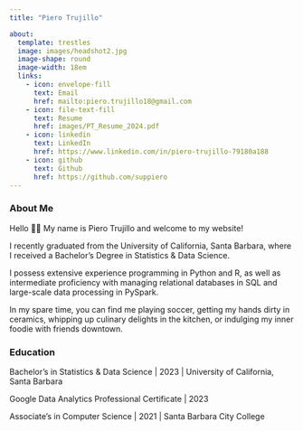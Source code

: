 ```yaml
---
title: "Piero Trujillo"

about:
  template: trestles
  image: images/headshot2.jpg
  image-shape: round
  image-width: 18em
  links:
    - icon: envelope-fill
      text: Email
      href: mailto:piero.trujillo18@gmail.com
    - icon: file-text-fill
      text: Resume
      href: images/PT_Resume_2024.pdf
    - icon: linkedin
      text: LinkedIn
      href: https://www.linkedin.com/in/piero-trujillo-79180a188
    - icon: github
      text: Github
      href: https://github.com/suppiero
---
```


### About Me

Hello 👋🏽 My name is Piero Trujillo and welcome to my website!

I recently graduated from the University of California, Santa Barbara, where I received a Bachelor's Degree in Statistics & Data Science.

I possess extensive experience programming in Python and R, as well as intermediate proficiency with managing relational databases in SQL and large-scale data processing in PySpark.

In my spare time, you can find me playing soccer, getting my hands dirty in ceramics, whipping up culinary delights in the kitchen, or indulging my inner foodie with friends downtown.

### Education

Bachelor's in Statistics & Data Science \| 2023 \| University of California, Santa Barbara

Google Data Analytics Professional Certificate \| 2023

Associate's in Computer Science \| 2021 \| Santa Barbara City College
